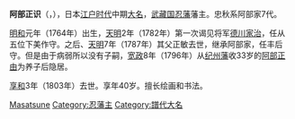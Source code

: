 {{Infobox officeholder 
| name= 阿部正識
| image= 
| caption=

| order={{link-ja|忍藩|忍藩}}藩主
| term_start=1787年
| term_end=1796年
| predecessor= [[阿部正允|阿部正允]]
| successor= [[阿部正由|阿部正由]]

| birth_date={{birth date|1764|12|20}}<br>（[[明和_(后樱町天皇)|明和]]元年11月28日）
| birth_place= 
| death_date={{death date and age|1803|3|29|1764|12|20}}<br>（[[享和|享和]]3年2月7日）
| death_place= 
| module  = {{日本武士|child=yes
|時代= 江戶時代中期
|改名= 
|別名= 虎次郎、兵库
|諡号= 凤楼
|神号= 
|戒名= 
|洗禮名= 
|墓所= 
|朝廷官位= 从五位下美作守、丰后守
|幕府= 
|主君= 
|藩= 忍藩
|氏族= [[阿部氏_(德川谱代)|阿部氏]]
|父=[[阿部正敏|阿部正敏]]
|兄弟= 
|妻= 无，订婚者：[[阿部正伦|阿部正伦]]之女
|子= 女儿（[[龟井兹尚|龟井兹尚]]正室、正由养女）
|养子=''[[阿部正由|阿部正由]]''（嗣子）
|养女=（正由正室、正敏之女）
 }}
}}
'''阿部正识'''（{{jpn|j=阿部 正識|kana=あべ まさつね|rm=Abe Masatsune}}，{{bd|1764年|12月20日|1803年|3月29日|}}），日本[[江户时代|江户时代]]中期[[大名_(称谓)|大名]]，[[武藏国|武藏国]][[忍藩|忍藩]]藩主。忠秋系阿部家7代。

[[明和_(后樱町天皇)|明和]]元年（1764年）出生，[[天明_(日本)|天明]]2年（1782年）第一次谒见将军[[德川家治|德川家治]]，任从五位下美作守。之后、[[天明_(日本)|天明]]7年（1787年）其父正敏去世，继承阿部家，任丰后守。但是由于病弱所以没有子嗣，[[宽政|宽政]]8年（1796年）从[[纪州藩|纪州藩]]收33岁的[[阿部正由|阿部正由]]为养子后隐居。

[[享和|享和]]3年（1803年）去世。享年40岁。擅长绘画和书法。

{{忍藩主|阿部氏|7代|1787年 - 1796年}}
{{Normdaten}}

{{DEFAULTSORT:Abe Masatsune}}
[[Category:阿部氏|Masatsune]]
[[Category:忍藩主|Category:忍藩主]]
[[Category:譜代大名|Category:譜代大名]]